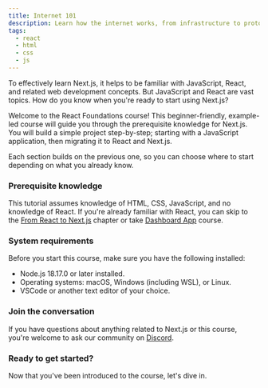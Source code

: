 ```yaml
---
title: Internet 101
description: Learn how the internet works, from infrastructure to protocols, security, and beyond. Ideal for junior web programmers eager to deepen their understanding.
tags:
  - react
  - html
  - css
  - js
---
```




To effectively learn Next.js, it helps to be familiar with JavaScript, React,
and related web development concepts. But JavaScript and React are vast
topics. How do you know when you're ready to start using Next.js?

Welcome to the React Foundations course! This beginner-friendly, example-led
course will guide you through the prerequisite knowledge for Next.js. You will
build a simple project step-by-step; starting with a JavaScript application,
then migrating it to React and Next.js.

Each section builds on the previous one, so you can choose where to start
depending on what you already know.

### Prerequisite knowledge

This tutorial assumes knowledge of HTML, CSS, JavaScript, and no knowledge of
React. If you're already familiar with React, you can skip to the [From React
to Next.js](/chapter_8) chapter or take [Dashboard App](https://nextjs.org/learn/dashboard-app) course.

### System requirements

Before you start this course, make sure you have the following installed:

- Node.js 18.17.0 or later installed.
- Operating systems: macOS, Windows (including WSL), or Linux.
- VSCode or another text editor of your choice.

### Join the conversation

If you have questions about anything related to Next.js or this course, you're
welcome to ask our community on [Discord](https://discord.gg/Q3AsD4efFC).

### Ready to get started?

Now that you've been introduced to the course, let's dive in.
